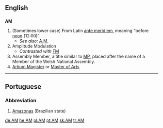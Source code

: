 {{see|am|Am|a.m.}}
{{wikipedia|AM}}
==English==
==={{initialism}}===
'''AM'''

#(Sometimes lower case) From Latin [[ante meridiem]], meaning "before [[noon]] (12:00)".
#*''See also:'' [[A.M.]]
#Amplitude Modulation
#*''Contrasted with'' [[FM]]
# Assembly Member, a title similar to [[MP]], placed after the name of a Member of the Welsh National Assembly.
# [[Artium Magister]] or [[Master of Arts]]

----

==Portuguese==
===Abbreviation===
#[[Amazonas]] (Brazilian state)

[[de:AM]]
[[he:AM]]
[[pl:AM]]
[[pt:AM]]
[[sk:AM]]
[[tr:AM]]